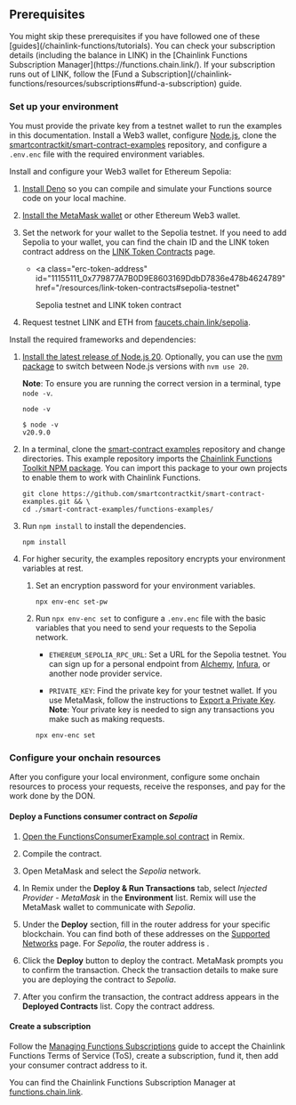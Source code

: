 
## Prerequisites

<Aside type="note">
  You might skip these prerequisites if you have followed one of these [guides](/chainlink-functions/tutorials). You can
  check your subscription details (including the balance in LINK) in the [Chainlink Functions Subscription
  Manager](https://functions.chain.link/). If your subscription runs out of LINK, follow the [Fund a
  Subscription](/chainlink-functions/resources/subscriptions#fund-a-subscription) guide.
</Aside>

### Set up your environment

You must provide the private key from a testnet wallet to run the examples in this documentation. Install a Web3 wallet, configure [Node.js](https://nodejs.org/en/download/), clone the [smartcontractkit/smart-contract-examples](https://github.com/smartcontractkit/smart-contract-examples.git) repository, and configure a `.env.enc` file with the required environment variables.

Install and configure your Web3 wallet for Ethereum Sepolia:

1. [Install Deno](https://docs.deno.com/runtime/manual/) so you can compile and simulate your Functions source code on your local machine.

1. [Install the MetaMask wallet](/quickstarts/deploy-your-first-contract#install-and-fund-your-metamask-wallet) or other Ethereum Web3 wallet.

1. Set the network for your wallet to the Sepolia testnet. If you need to add Sepolia to your wallet, you can find the chain ID and the LINK token contract address on the [LINK Token Contracts](/resources/link-token-contracts#sepolia-testnet) page.

   - <a
       class="erc-token-address"
       id="11155111_0x779877A7B0D9E8603169DdbD7836e478b4624789"
       href="/resources/link-token-contracts#sepolia-testnet"
     >
       Sepolia testnet and LINK token contract
     </a>

1. Request testnet LINK and ETH from [faucets.chain.link/sepolia](https://faucets.chain.link/sepolia).

Install the required frameworks and dependencies:

1. [Install the latest release of Node.js 20](https://nodejs.org/en/download/). Optionally, you can use the [nvm package](https://www.npmjs.com/package/nvm) to switch between Node.js versions with `nvm use 20`.

   **Note**: To ensure you are running the correct version in a terminal, type `node -v`.

   ```shell
   node -v
   ```

   ```shell
   $ node -v
   v20.9.0
   ```

1. In a terminal, clone the [smart-contract examples](https://github.com/smartcontractkit/smart-contract-examples.git) repository and change directories. This example repository imports the [Chainlink Functions Toolkit NPM package](https://www.npmjs.com/package/@chainlink/functions-toolkit). You can import this package to your own projects to enable them to work with Chainlink Functions.

   ```shell
   git clone https://github.com/smartcontractkit/smart-contract-examples.git && \
   cd ./smart-contract-examples/functions-examples/
   ```

1. Run `npm install` to install the dependencies.

   ```shell
   npm install
   ```

1. For higher security, the examples repository encrypts your environment variables at rest.

   1. Set an encryption password for your environment variables.

      ```shell
      npx env-enc set-pw
      ```

   1. Run `npx env-enc set` to configure a `.env.enc` file with the basic variables that you need to send your requests to the Sepolia network.

      - `ETHEREUM_SEPOLIA_RPC_URL`: Set a URL for the Sepolia testnet. You can sign up for a personal endpoint from [Alchemy](https://www.alchemy.com/), [Infura](https://www.infura.io/), or another node provider service.

      - `PRIVATE_KEY`: Find the private key for your testnet wallet. If you use MetaMask, follow the instructions to [Export a Private Key](https://support.metamask.io/managing-my-wallet/secret-recovery-phrase-and-private-keys/how-to-export-an-accounts-private-key/). **Note**: Your private key is needed to sign any transactions you make such as making requests.

      ```shell
      npx env-enc set
      ```

### Configure your onchain resources

After you configure your local environment, configure some onchain resources to process your requests, receive the responses, and pay for the work done by the DON.

#### Deploy a Functions consumer contract on _Sepolia_

1. [Open the FunctionsConsumerExample.sol contract](https://remix.ethereum.org/#url=https://docs.chain.link/samples/ChainlinkFunctions/FunctionsConsumerExample.sol) in Remix.

   <CodeSample src="samples/ChainlinkFunctions/FunctionsConsumerExample.sol" showButtonOnly={true} />

1. Compile the contract.
1. Open MetaMask and select the _Sepolia_ network.
1. In Remix under the **Deploy & Run Transactions** tab, select _Injected Provider - MetaMask_ in the **Environment** list. Remix will use the MetaMask wallet to communicate with _Sepolia_.
1. Under the **Deploy** section, fill in the router address for your specific blockchain. You can find both of these addresses on the [Supported Networks](/chainlink-functions/supported-networks) page. For _Sepolia_, the router address is <CopyText text="0xb83E47C2bC239B3bf370bc41e1459A34b41238D0" code/>.
1. Click the **Deploy** button to deploy the contract. MetaMask prompts you to confirm the transaction. Check the transaction details to make sure you are deploying the contract to _Sepolia_.
1. After you confirm the transaction, the contract address appears in the **Deployed Contracts** list. Copy the contract address.

#### Create a subscription

Follow the [Managing Functions Subscriptions](/chainlink-functions/resources/subscriptions#create-a-subscription) guide to accept the Chainlink Functions Terms of Service (ToS), create a subscription, fund it, then add your consumer contract address to it.

You can find the Chainlink Functions Subscription Manager at [functions.chain.link](https://functions.chain.link/).
